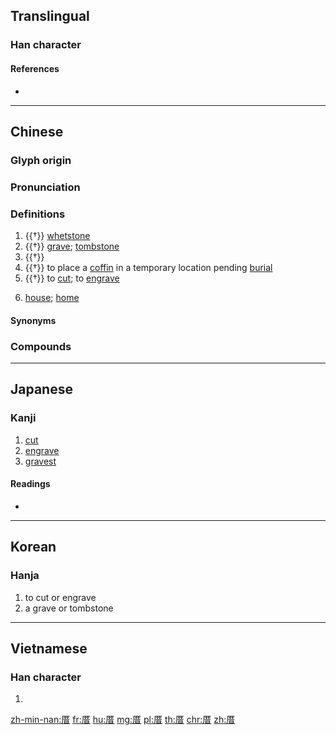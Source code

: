 {{character info/new}}
==Translingual==

===Han character===
{{Han char|rn=27|rad=厂|as=08|sn=10|four=71261|canj=MTA|ids=⿸厂昔}}

====References====
* {{Han ref|kx=0161.370|dkj=02961|dj=0368.140|hdz=10073.090|uh=539D|ud=21405|bh=ADED|bd=44525}}

----

==Chinese==
{{zh-forms}}

===Glyph origin===
{{Han etym}}

===Pronunciation===
{{zh-pron
|m=cuò
|c=cou3
|md=chuó
|mn=chhù
|mc=y
|oc=y
|ma=
|cat=n,v
}}

===Definitions===
{{zh-hanzi}}

# {{†}} [[whetstone]]
# {{†}} [[grave]]; [[tombstone]]
# {{†}} {{zh-alt-form|措|to place}}
# {{†}} to place a [[coffin]] in a temporary location pending [[burial]]
# {{†}} to [[cut]]; to [[engrave]]
# {{lb|zh|Min}} [[house]]; [[home]]

====Synonyms====
{{zh-dial|房子}}
{{zh-dial|家}}

===Compounds===
{{zh-der|五方雜厝|厝基|厝火積薪|厝薪於火|厝身|厝邊|古厝|奉厝|安厝|浮厝|積薪厝火|透天厝|厝主|厝契|厝後|厝心裡|厝頂|厝囝|厝囝厝伲|厝簷|厝脊|厝殼|厝裡}}

----

==Japanese==

===Kanji===
{{ja-kanji|grade=|rs=厂08}}

# [[cut]]
# [[engrave]]
# [[gravest]]

====Readings====
* {{ja-readings|on=[[さく]] (saku), [[そ]] (so), [[せき]] (seki), [[じゃく]] (jaku)|kun=[[と]] (to), [[まじる]] (majiru), [[おく]] (oku)}}

----

==Korean==

===Hanja===
{{ko-hanja|hangeul=조|rv=jo|mr=cho}}

# to cut or engrave
# a grave or tombstone

----

==Vietnamese==

===Han character===
{{vi-readings|rs=厂08| hanviet = xó}}

# {{defn|lang=vi|sort=厂08}}

[[zh-min-nan:厝]]
[[fr:厝]]
[[hu:厝]]
[[mg:厝]]
[[pl:厝]]
[[th:厝]]
[[chr:厝]]
[[zh:厝]]